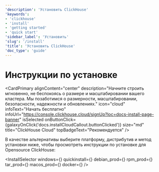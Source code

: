 ```yaml
---
'description': 'Установить ClickHouse'
'keywords':
- 'clickhouse'
- 'install'
- 'getting started'
- 'quick start'
'sidebar_label': 'Установить'
'slug': '/install'
'title': 'Установить ClickHouse'
'doc_type': 'guide'
---
```




# Инструкции по установке

<CardPrimary
    alignContent="center"
    description="Начните строить мгновенно, не беспокоясь о размере и масштабировании вашего кластера. Мы позаботимся о размерности, масштабировании, безопасности, надежности и обновлениях."
    icon="cloud"
    infoText="Начать бесплатно"
    infoUrl="https://console.clickhouse.cloud/signUp?loc=docs-install-page-banner"
    isSelected
    onButtonClick={galaxyOnClick('docs.installCloudCallout.buttonClicked')}
    size="md"
    title="ClickHouse Cloud"
    topBadgeText="Рекомендуется"
/>
<br/>

В качестве альтернативы выберите платформу, дистрибутив и метод установки ниже, чтобы просмотреть инструкции по установке для Opensource ClickHouse:

<InstallSelector
    windows={<Windows/>}
    quickinstall={<QuickInstall/>}
    debian_prod={<DebianProd/>}
    rpm_prod={<RPMProd/>}
    tar_prod={<TarProd/>}
    macos_prod={<MacOSProd/>}
    docker={<Docker/>}
/>
